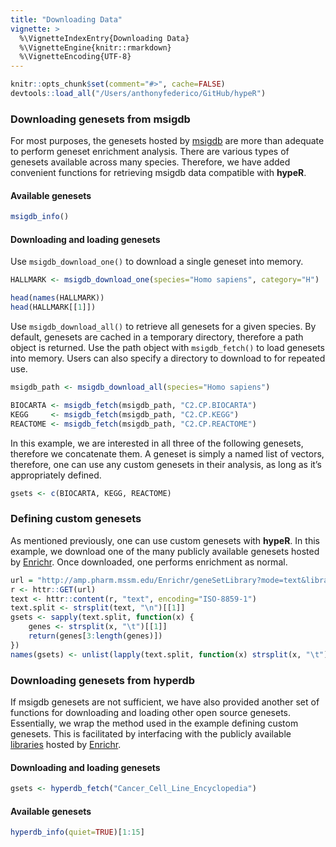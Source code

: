 ```yaml
---
title: "Downloading Data"
vignette: >
  %\VignetteIndexEntry{Downloading Data}
  %\VignetteEngine{knitr::rmarkdown}
  %\VignetteEncoding{UTF-8}
---
```


```r
knitr::opts_chunk$set(comment="#>", cache=FALSE)
devtools::load_all("/Users/anthonyfederico/GitHub/hypeR")
```

### Downloading genesets from msigdb
For most purposes, the genesets hosted by [msigdb](https://software.broadinstitute.org/gsea/msigdb/collections.jsp) are more than adequate to perform geneset enrichment analysis. There are various types of genesets available across many species. Therefore, we have added convenient functions for retrieving msigdb data compatible with __hypeR__.

#### Available genesets
```r

msigdb_info()

```

#### Downloading and loading genesets
Use `msigdb_download_one()` to download a single geneset into memory.
```r

HALLMARK <- msigdb_download_one(species="Homo sapiens", category="H")

```

```r

head(names(HALLMARK))
head(HALLMARK[[1]])

```

Use `msigdb_download_all()` to retrieve all genesets for a given species. By default, genesets are cached in a temporary directory, therefore a path object is returned. Use the path object with `msigdb_fetch()` to load genesets into memory. Users can also specify a directory to download to for repeated use.
```r

msigdb_path <- msigdb_download_all(species="Homo sapiens")

BIOCARTA <- msigdb_fetch(msigdb_path, "C2.CP.BIOCARTA")
KEGG     <- msigdb_fetch(msigdb_path, "C2.CP.KEGG")
REACTOME <- msigdb_fetch(msigdb_path, "C2.CP.REACTOME")

```

In this example, we are interested in all three of the following genesets, therefore we concatenate them. A geneset is simply a named list of vectors, therefore, one can use any custom genesets in their analysis, as long as it's appropriately defined.
```r

gsets <- c(BIOCARTA, KEGG, REACTOME)

```

### Defining custom genesets
As mentioned previously, one can use custom genesets with __hypeR__. In this example, we download one of the many publicly available genesets hosted by [Enrichr](https://amp.pharm.mssm.edu/Enrichr/). Once downloaded, one performs enrichment as normal.
```r

url = "http://amp.pharm.mssm.edu/Enrichr/geneSetLibrary?mode=text&libraryName=Cancer_Cell_Line_Encyclopedia"
r <- httr::GET(url)
text <- httr::content(r, "text", encoding="ISO-8859-1")
text.split <- strsplit(text, "\n")[[1]]
gsets <- sapply(text.split, function(x) {
    genes <- strsplit(x, "\t")[[1]]
    return(genes[3:length(genes)])
})
names(gsets) <- unlist(lapply(text.split, function(x) strsplit(x, "\t")[[1]][1]))

```

### Downloading genesets from hyperdb
If msigdb genesets are not sufficient, we have also provided another set of functions for downloading and loading other open source genesets. Essentially, we wrap the method used in the example defining custom genesets. This is facilitated by interfacing with the publicly available [libraries](https://amp.pharm.mssm.edu/Enrichr/#stats) hosted by [Enrichr](https://amp.pharm.mssm.edu/Enrichr/).

#### Downloading and loading genesets
```r

gsets <- hyperdb_fetch("Cancer_Cell_Line_Encyclopedia")

```

#### Available genesets
```r

hyperdb_info(quiet=TRUE)[1:15]

```
